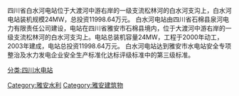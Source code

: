 {{multiple issues|
{{expand|time=2014-04-29T09:04:38+00:00}}
{{inappropriate tone|time=2014-04-29T09:04:38+00:00}}
{{unreferenced|time=2014-04-29T09:04:38+00:00}}
}}
四川省白水河电站位于大渡河中游右岸的一级支流松林河的白水河支沟上，白水河电站装机规模24MW，总投资11998.64万元。
白水河电站由四川省石棉县泉河电力有限责任公司建设，电站在四川省雅安市石棉县境内，位于大渡河中游右岸的一级支流松林河的白水河支沟上。电站总装机容量24MW，工程于2000年动工，2003年建成，电站总投资11998.64万元。
白水河电站达到雅安市水电站安全专项整治及水力发电企业安全生产标准化达标评级标准中的第三级标准。

[[分类:四川水电站|分类:四川水电站]]
[[Category:雅安水利|Category:雅安水利]]
[[Category:雅安建筑物|Category:雅安建筑物]]